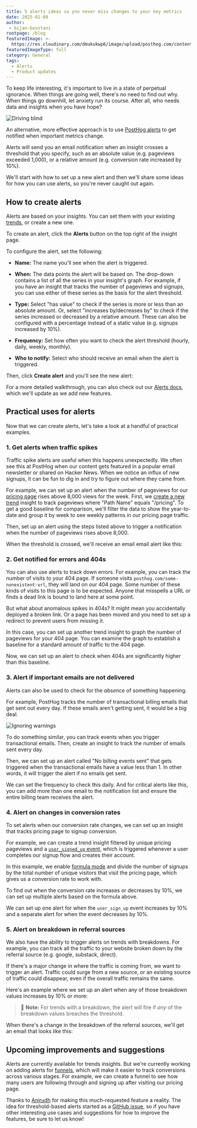 ```yaml
---
title: 5 alerts ideas so you never miss changes to your key metrics
date: 2025-01-09
author:
 - bijan-boustani
rootpage: /blog
featuredImage: >-
  https://res.cloudinary.com/dmukukwp6/image/upload/posthog.com/contents/images/blog/posthog-engineering-blog.png
featuredImageType: full
category: General
tags:
  - Alerts
  - Product updates
---
```


To keep life interesting, it's important to live in a state of perpetual ignorance. When things are going well, there's no need to find out why. When things go downhill, let anxiety run its course. After all, who needs data and insights when you have hope?

![Driving blind](https://res.cloudinary.com/dmukukwp6/image/upload/319051_c8e072f85e.gif)

An alternative, more effective approach is to use [PostHog alerts](/docs/alerts) to get notified when important metrics change.

Alerts will send you an email notification when an insight crosses a threshold that you specify, such as an absolute value (e.g. pageviews exceeded 1,000), or a relative amount (e.g. conversion rate increased by 10%).

We'll start with how to set up a new alert and then we'll share some ideas for how you can use alerts, so you're never caught out again.

## How to create alerts

Alerts are based on your insights. You can set them with your existing [trends](/docs/product-analytics/trends/overview), or create a new one.

To create an alert, click the **Alerts** button on the top right of the insight page.

<ProductScreenshot
    imageLight="https://res.cloudinary.com/dmukukwp6/image/upload/alerts_button_4ecd022cd6.png"
    imageDark="https://res.cloudinary.com/dmukukwp6/image/upload/alert_button_dark_c2f642fde3.png"
    alt="alerts button"
    classes="rounded"
/>

To configure the alert, set the following:

- **Name:** The name you'll see when the alert is triggered.

- **When:** The data points the alert will be based on. The drop-down contains a list of all the series in your insight's graph. For example, if you have an insight that tracks the number of pageviews and signups, you can use either of these series as the basis for the alert threshold.

- **Type:** Select "has value" to check if the series is more or less than an absolute amount. Or, select "increases by/decreases by" to check if the series increased or decreased by a relative amount. These can also be configured with a percentage instead of a static value (e.g. signups increased by 10%).

- **Frequency:** Set how often you want to check the alert threshold (hourly, daily, weekly, monthly).

- **Who to notify:** Select who should receive an email when the alert is triggered.

<ProductScreenshot
    imageLight="https://res.cloudinary.com/dmukukwp6/image/upload/filled_alert_627158e6bb.png"
    imageDark="https://res.cloudinary.com/dmukukwp6/image/upload/alert_people_dark_0ccd7611bd.png"
    alt="filled alert"
    classes="rounded"
/>

Then, click **Create alert** and you'll see the new alert:

<ProductScreenshot
    imageLight="https://res.cloudinary.com/dmukukwp6/image/upload/insight_alerts_5k_daef47ade1.png"
    imageDark="https://res.cloudinary.com/dmukukwp6/image/upload/created_alert_dark_1710da74dc.png"
    alt="insight alerts"
    classes="rounded"
/>

For a more detailed walkthrough, you can also check out our [Alerts docs](/docs/alerts), which we'll update as we add new features.

## Practical uses for alerts

Now that we can create alerts, let's take a look at a handful of practical examples.

### 1. Get alerts when traffic spikes

Traffic spike alerts are useful when this happens unexpectedly. We often see this at PostHog when our content gets featured in a popular email newsletter or shared on Hacker News. When we notice an influx of new signups, it can be fun to dig in and try to figure out where they came from.

For example, we can set up an alert when the number of pageviews for our [pricing page](/pricing) rises above 8,000 views for the week. First, we [create a new trend](/docs/product-analytics/trends/overview#1-creating-a-new-trend) insight to track pageviews where "Path Name" equals "/pricing". To get a good baseline for comparison, we'll filter the data to show the year-to-date and group it by week to see weekly patterns in our pricing page traffic.

Then, set up an alert using the steps listed above to trigger a notification when the number of pageviews rises above 8,000.

<ProductScreenshot
    imageLight="https://res.cloudinary.com/dmukukwp6/image/upload/new_alert_light_cd963284a3.png"
    imageDark="https://res.cloudinary.com/dmukukwp6/image/upload/new_alert_dark_1fbcadad90.png"
    alt="New alert"
    classes="rounded"
/>

When the threshold is crossed, we'll receive an email email alert like this:

<ProductScreenshot
    imageLight="https://res.cloudinary.com/dmukukwp6/image/upload/posthog_alert_df58e89828.png"
    imageDark="https://res.cloudinary.com/dmukukwp6/image/upload/posthog_alert_df58e89828.png"
    alt="Pricing pageviews alert"
    classes="rounded"
/>

### 2. Get notified for errors and 404s

You can also use alerts to track down errors. For example, you can track the number of visits to your 404 page. If someone visits `posthog.com/some-nonexistent-url`, they will land on our 404 page. Some number of these kinds of visits to this page is to be expected. Anyone that misspells a URL or finds a dead link is bound to land here at some point.

But what about anomalous spikes in 404s? It might mean you accidentally deployed a broken link. Or a page has been moved and you need to set up a redirect to prevent users from missing it.

In this case, you can set up another trend insight to graph the number of pageviews for your 404 page. You can examine the graph to establish a baseline for a standard amount of traffic to the 404 page.

<ProductScreenshot
    imageLight="https://res.cloudinary.com/dmukukwp6/image/upload/404_graph_light_089709bc1e.png"
    imageDark="https://res.cloudinary.com/dmukukwp6/image/upload/404_graph_79107f52bb.png"
    alt="404 graph"
    classes="rounded"
/>

Now, we can set up an alert to check when 404s are significantly higher than this baseline.

<ProductScreenshot
    imageLight="https://res.cloudinary.com/dmukukwp6/image/upload/404_alert_light_c16295d3e4.png"
    imageDark="https://res.cloudinary.com/dmukukwp6/image/upload/404_alert_dark_a014c1aa46.png"
    alt="404 alert"
    classes="rounded"
/>

### 3. Alert if important emails are not delivered

Alerts can also be used to check for the _absence_ of something happening.

For example, PostHog tracks the number of transactional billing emails that get sent out every day. If these emails aren't getting sent, it would be a big deal.

![Ignoring warnings](https://frinkiac.com/video/S08E23/XOUcScbq8W_7yoA6nti16cCC31A=.gif)

To do something similar, you can track events when you trigger transactional emails. Then, create an insight to track the number of emails sent every day.

Then, we can set up an alert called "No billing events sent" that gets triggered when the transactional emails have a value less than 1. In other words, it will trigger the alert if no emails get sent.

<ProductScreenshot
    imageLight="https://res.cloudinary.com/dmukukwp6/image/upload/transactional_email_alert_light_57017a6227.png"
    imageDark="https://res.cloudinary.com/dmukukwp6/image/upload/transactional_email_alert_dark_1fda09248e.png"
    alt="Billing email alert"
    classes="rounded"
/>

We can set the frequency to check this daily. And for critical alerts like this, you can add more than one email to the notification list and ensure the entire billing team receives the alert.

### 4. Alert on changes in conversion rates

To set alerts when our conversion rate changes, we can set up an insight that tracks pricing page to signup conversion.

For example, we can create a trend insight filtered by unique pricing pageviews and a [`user_signed_up` event](/docs/getting-started/send-events#2-capture-custom-events), which is triggered whenever a user completes our signup flow and creates their account.

In this example, we enable [formula mode](/docs/product-analytics/trends/formulas) and divide the number of signups by the total number of unique visitors that visit the pricing page, which gives us a conversion rate to work with.

<ProductScreenshot
    imageLight="https://res.cloudinary.com/dmukukwp6/image/upload/conversion_formula_light_d0869f0480.png"
    imageDark="https://res.cloudinary.com/dmukukwp6/image/upload/conversion_formula_dark_104fdcdcb7.png"
    alt="Conversions"
    classes="rounded"
/>

To find out when the conversion rate increases or decreases by 10%, we can set up multiple alerts based on the formula above.

<ProductScreenshot
    imageLight="https://res.cloudinary.com/dmukukwp6/image/upload/increase_alert_light_6aad9ad763.png"
    imageDark="https://res.cloudinary.com/dmukukwp6/image/upload/increase_alert_dark_4e94fe15bb.png"
    alt="Conversion alert setup"
    classes="rounded"
/>

We can set up one alert for when the `user_sign_up` event increases by 10% and a separate alert for when the event decreases by 10%.

<ProductScreenshot
    imageLight="https://res.cloudinary.com/dmukukwp6/image/upload/multiple_alerts_light_431156475b.png"
    imageDark="https://res.cloudinary.com/dmukukwp6/image/upload/multiple_alerts_dark_e2982a022e.png"
    alt="Multiple alerts"
    classes="rounded"
/>

### 5. Alert on breakdown in referral sources

We also have the ability to trigger alerts on trends with breakdowns. For example, you can track all the traffic to your website broken down by the referral source (e.g. google, substack, direct).

If there's a major change in where the traffic is coming from, we want to trigger an alert. Traffic could surge from a new source, or an existing source of traffic could disappear, even if the overall traffic remains the same.

Here's an example where we set up an alert when any of those breakdown values increases by 10% or more:

<ProductScreenshot
    imageLight="https://res.cloudinary.com/dmukukwp6/image/upload/breakdown_light_a6de1bd240.png"
    imageDark="https://res.cloudinary.com/dmukukwp6/image/upload/breakdown_dark_5d2300b6cd.png"
    alt="Breakdown alerts"
    classes="rounded"
/>

> 📝 **Note:** For trends with a breakdown, the alert will fire if _any_ of the breakdown values breaches the threshold.

When there's a change in the breakdown of the referral sources, we'll get an email that looks like this:

<ProductScreenshot
    imageLight="https://res.cloudinary.com/dmukukwp6/image/upload/utm_source_change_6d56142060.png"
    imageDark="https://res.cloudinary.com/dmukukwp6/image/upload/utm_source_change_6d56142060.png"
    alt="Breakdown alert email"
    classes="rounded"
/>

## Upcoming improvements and suggestions

Alerts are currently available for trends insights. But we're currently working on adding alerts for [funnels](/docs/product-analytics/funnels), which will make it easier to track conversions across various stages. For example, we can create a funnel to see how many users are following through and signing up after visiting our pricing page.

Thanks to [Anirudh](/community/profiles/30974) for making this much-requested feature a reality. The idea for threshold-based alerts started as a [GitHub issue](https://github.com/PostHog/posthog/issues/14331), so if you have other interesting use cases and suggestions for how to improve the features, be sure to let us know!
